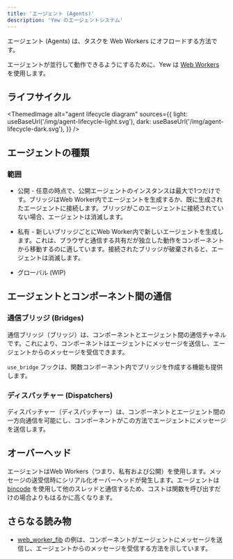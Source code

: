 ```yaml
---
title: 'エージェント (Agents)'
description: 'Yew のエージェントシステム'
---
```



エージェント (Agents) は、タスクを Web Workers にオフロードする方法です。

エージェントが並行して動作できるようにするために、Yew は [Web Workers](https://developer.mozilla.org/en-US/docs/Web/API/Web_Workers_API/Using_web_workers) を使用します。

## ライフサイクル

<!--
The diagram is produced with nomnoml (nomnoml.com),
The code can be found in the <desc> tag of the svgs.
-->

<ThemedImage
    alt="agent lifecycle diagram"
    sources={{
        light: useBaseUrl('/img/agent-lifecycle-light.svg'),
        dark: useBaseUrl('/img/agent-lifecycle-dark.svg'),
    }}
/>

## エージェントの種類

### 範囲

- 公開 - 任意の時点で、公開エージェントのインスタンスは最大で1つだけです。ブリッジはWeb Worker内でエージェントを生成するか、既に生成されたエージェントに接続します。ブリッジがこのエージェントに接続されていない場合、エージェントは消滅します。

- 私有 - 新しいブリッジごとにWeb Worker内で新しいエージェントを生成します。これは、ブラウザと通信する共有だが独立した動作をコンポーネントから移動するのに適しています。接続されたブリッジが破棄されると、エージェントは消滅します。

- グローバル \(WIP\)

## エージェントとコンポーネント間の通信

### 通信ブリッジ (Bridges)

通信ブリッジ（ブリッジ）は、コンポーネントとエージェント間の通信チャネルです。これにより、コンポーネントはエージェントにメッセージを送信し、エージェントからのメッセージを受信できます。

`use_bridge` フックは、関数コンポーネント内でブリッジを作成する機能も提供します。

### ディスパッチャー (Dispatchers)

ディスパッチャー（ディスパッチャー）は、コンポーネントとエージェント間の一方向通信を可能にし、コンポーネントがこの方法でエージェントにメッセージを送信します。

## オーバーヘッド

エージェントはWeb Workers（つまり、私有および公開）を使用します。メッセージの送受信時にシリアル化オーバーヘッドが発生します。エージェントは [bincode](https://github.com/bincode-org/bincode) を使用して他のスレッドと通信するため、コストは関数を呼び出すだけの場合よりもはるかに高くなります。

## さらなる読み物

- [web_worker_fib](https://github.com/yewstack/yew/tree/master/examples/web_worker_fib) の例は、コンポーネントがエージェントにメッセージを送信し、エージェントからのメッセージを受信する方法を示しています。
